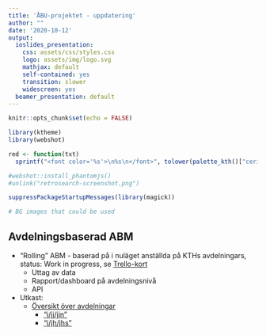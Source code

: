 ```yaml
---
title: 'ÅBU-projektet - uppdatering'
author: ""
date: '2020-10-12'
output:
  ioslides_presentation:
    css: assets/css/styles.css
    logo: assets/img/logo.svg
    mathjax: default
    self-contained: yes
    transition: slower
    widescreen: yes
  beamer_presentation: default
---
```

  
```r
knitr::opts_chunk$set(echo = FALSE)

library(ktheme)
library(webshot)

red <- function(txt) 
  sprintf("<font color='%s'>\n%s\n</font>", tolower(palette_kth()["cerise"]), txt)

#webshot::install_phantomjs()
#unlink("retrosearch-screenshot.png")

suppressPackageStartupMessages(library(magick))

# BG images that could be used

```

## Avdelningsbaserad ABM

- "Rolling" ABM - baserad på i nuläget anställda på KTHs avdelningars, status: Work in progress, se [Trello-kort](https://trello.com/c/t5Xt48Td/293-ta-fram-individbaserad-rapport-med-tv%C3%A5-relevanta-avdelningar-och-g%C3%B6ra-dashboard-komplett)
  - Uttag av data
  - Rapport/dashboard på avdelningsnivå
  - API
- Utkast:
  - [Översikt över avdelningar](abm_divisions.html)
    - ["j/jj/jjn"](j_jj_jjn.html)
    - ["j/jh/jhs"](j_jh_jhs.html)
